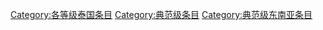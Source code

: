 {{empty category}}
{{Articles by Quality|topic=泰国|project=泰国|format=TOC}}

{{catmore1|[[Wikipedia:泰国專題|Wikipedia:泰国專題]]}}
[[Category:各等级泰国条目|Category:各等级泰国条目]]
[[Category:典范级条目|Category:典范级条目]]
[[Category:典范级东南亚条目|Category:典范级东南亚条目]]